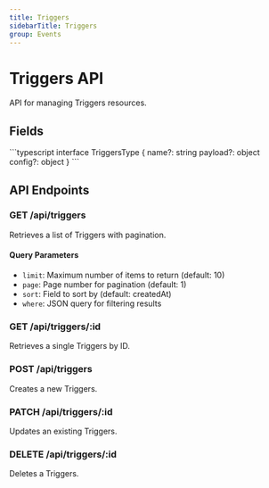 ```yaml
---
title: Triggers
sidebarTitle: Triggers
group: Events
---
```



# Triggers API

API for managing Triggers resources.

## Fields

<TSDoc>
```typescript
interface TriggersType {
  name?: string
  payload?: object
  config?: object
}
```
</TSDoc>


## API Endpoints

### GET /api/triggers
Retrieves a list of Triggers with pagination.

#### Query Parameters
- `limit`: Maximum number of items to return (default: 10)
- `page`: Page number for pagination (default: 1)
- `sort`: Field to sort by (default: createdAt)
- `where`: JSON query for filtering results

### GET /api/triggers/:id
Retrieves a single Triggers by ID.

### POST /api/triggers
Creates a new Triggers.

### PATCH /api/triggers/:id
Updates an existing Triggers.

### DELETE /api/triggers/:id
Deletes a Triggers.

